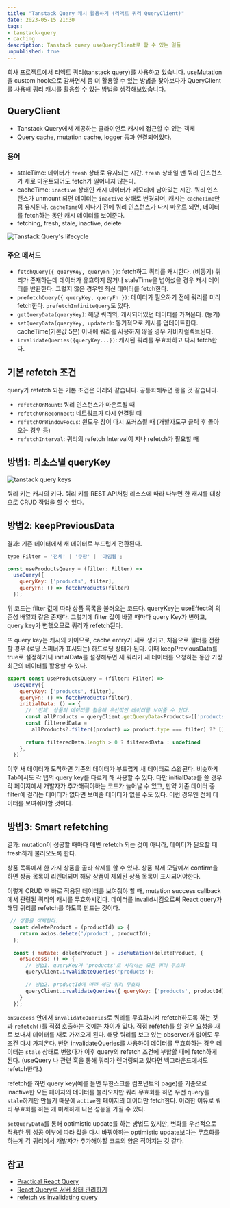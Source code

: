 ```yaml
---
title: "Tanstack Query 캐시 활용하기 (리액트 쿼리 QueryClient)"
date: 2023-05-15 21:30
tags:
- tanstack-query
- caching
description: Tanstack query useQueryClient로 할 수 있는 일들
unpublished: true
---
```


회사 프로젝트에서 리액트 쿼리(tanstack query)를 사용하고 있습니다.
useMutation을 custom hook으로 감싸면서 좀 더 활용할 수 있는 방법을 찾아보다가 QueryClient를 사용해
쿼리 캐시를 활용할 수 있는 방법을 생각해보았습니다.

## QueryClient

- Tanstack Query에서 제공하는 클라이언트 캐시에 접근할 수 있는 객체
- Query cache, mutation cache, logger 등과 연결되어있다.

### 용어

- staleTime: 데이터가 `fresh` 상태로 유지되는 시간. `fresh` 상태일 땐 쿼리 인스턴스가 새로 마운트되어도 fetch가 일어나지 않는다.
- cacheTime: `inactive` 상태인 캐시 데이터가 메모리에 남아있는 시간.
쿼리 인스턴스가 unmount 되면 데이터는 `inactive` 상태로 변경되며, 캐시는 `cacheTime`만큼 유지된다.
`cacheTime`이 지나기 전에 쿼리 인스턴스가 다시 마운트 되면, 데이터를 fetch하는 동안 캐시 데이터를 보여준다.
- fetching, fresh, stale, inactive, delete

![Tanstack Query's lifecycle](https://github.com/pullingoff/nexthome/assets/50111853/8467b853-52c4-420a-9ee7-6a47d66fff04)

### 주요 메서드
- `fetchQuery({ queryKey, queryFn })`: fetch하고 쿼리를 캐시한다. (비동기)
쿼리가 존재하는데 데이터가 유효하지 않거나 staleTime을 넘어섰을 경우 캐시 데이터를 반환한다. 그렇지 않은 경우엔 최신 데이터를 fetch한다.
- `prefetchQuery({ queryKey, queryFn })`: 데이터가 필요하기 전에 쿼리를 미리 fetch한다.
`prefetchInfiniteQuery`도 있다.
- `getQueryData(queryKey)`: 해당 쿼리의, 캐시되어있던 데이터를 가져온다. (동기)
- `setQueryData(queryKey, updater)`: 동기적으로 캐시를 업데이트한다.
cacheTime(기본값 5분) 이내에 쿼리를 사용하지 않을 경우 가비지컬렉트된다.
- `invalidateQueries({queryKey...})`: 캐시된 쿼리를 무효화하고 다시 fetch한다.

## 기본 refetch 조건
query가 refetch 되는 기본 조건은 아래와 같습니다. 공통화해두면 좋을 것 같습니다.

- `refetchOnMount`: 쿼리 인스턴스가 마운트될 때
- `refetchOnReconnect`: 네트워크가 다시 연결될 때
- `refetchOnWindowFocus`: 윈도우 창이 다시 포커스될 때 (개발자도구 클릭 후 돌아오는 경우 등)
- `refetchInterval`: 쿼리의 refetch Interval이 지나 refetch가 필요할 때

## 방법1: 리소스별 queryKey

![tanstack query keys](https://github.com/pullingoff/nexthome/assets/50111853/d22f276c-7431-4029-a9b7-cf9814314aaf)

쿼리 키는 캐시의 키다. 쿼리 키를 REST API처럼 리소스에 따라 나누면 한 캐시를 대상으로 CRUD 작업을 할 수 있다.

## 방법2: keepPreviousData

결과: 기존 데이터에서 새 데이터로 부드럽게 전환된다.

```js
type Filter = '전체' | '쿠팡' | '아임웹';

const useProductsQuery = (filter: Filter) =>
  useQuery({ 
    queryKey: ['products', filter], 
    queryFn: () => fetchProducts(filter) 
  });
```

위 코드는 filter 값에 따라 상품 목록을 불러오는 코드다. queryKey는 useEffect의 의존성 배열과 같은 존재다.
그렇기에 filter 값이 바뀔 때마다 query Key가 변하고, query key가 변했으므로 쿼리가 refetch된다.

또 query key는 캐시의 키이므로, cache entry가 새로 생기고, 처음으로 필터를 전환할 경우 (로딩 스피너가 표시되는) 하드로딩 상태가 된다.
이때 keepPreviousData를 true로 설정하거나 initialData를 설정해두면 새 쿼리가 새 데이터를 요청하는 동안 가장 최근의 데이터를 활용할 수 있다.

```js
export const useProductsQuery = (filter: Filter) =>
  useQuery({
    queryKey: ['products', filter],
    queryFn: () => fetchProducts(filter),
    initialData: () => {
      // '전체' 상품의 데이터를 활용해 우선적인 데이터를 보여줄 수 있다.
      const allProducts = queryClient.getQueryData<Products>(['products', '전체'])
      const filteredData =
        allProducts?.filter((product) => product.type === filter) ?? []
        
      return filteredData.length > 0 ? filteredData : undefined
    },
  })
```

이후 새 데이터가 도착하면 기존의 데이터가 부드럽게 새 데이터로 스왑된다.
비슷하게 Tab에서도 각 탭의 query key를 다르게 해 사용할 수 있다.
다만 initialData를 쓸 경우 각 페이지에서 개발자가 추가해줘야하는 코드가 늘어날 수 있고,
만약 기존 데이터 중 filter에 걸리는 데이터가 없다면 보여줄 데이터가 없을 수도 있다. 이런 경우엔 전체 데이터를 보여줘야할 것이다.

## 방법3: Smart refetching

결과: mutation이 성공할 때마다 매번 refetch 되는 것이 아니라, 데이터가 필요할 때 fresh하게 불러오도록 한다.

상품 목록에서 한 가지 상품을 골라 삭제를 할 수 있다.
상품 삭제 모달에서 confirm을 하면 상품 목록이 리렌더되며 해당 상품이 제외된 상품 목록이 표시되어야한다.

이렇게 CRUD 후 바로 적용된 데이터를 보여줘야 할 때, mutation success callback에서 관련된 쿼리의 캐시를 무효화시킨다.
데이터를 invalid시킴으로써 React query가 해당 쿼리를 refetch를 하도록 만드는 것이다.

```js
 // 상품을 삭제한다.
  const deleteProduct = (productId) => {
    return axios.delete('/product', productId);
  };
  
  const { mutate: deleteProduct } = useMutation(deleteProduct, {
    onSuccess: () => {
      // 방법1. queryKey가 'products'로 시작하는 모든 쿼리 무효화
      queryClient.invalidateQueries('products');
      
      // 방법2. productId에 따라 해당 쿼리 무효화 
      queryClient.invalidateQueries({ queryKey: ['products', productId] }
    }
  });
```

`onSuccess` 안에서 `invalidateQueries`로 쿼리를 무효화시켜 refetch하도록 하는 것과 `refetch()`를 직접 호출하는 것에는 차이가 있다.
직접 refetch를 할 경우 요청을 새로 보내서 데이터를 새로 가져오게 된다.
해당 쿼리를 보고 있는 observer가 없어도 무조건 다시 가져온다.
반면 invalidateQueries를 사용하여 데이터를 무효화하는 경우 데이터는 `stale` 상태로 변했다가
이후 query의 refetch 조건에 부합할 때에 fetch하게 된다. (useQuery 나 관련 훅을 통해 쿼리가 렌더링되고 있다면 백그라운드에서도 refetch한다.)

refetch를 하면 query key(예를 들면 무한스크롤 컴포넌트의 page)를 기준으로 inactive한 모든 페이지의 데이터를 불러오지만
쿼리 무효화를 하면 우선 query를 `stale`하게만 만들기 때문에 `active`한 페이지의 데이터만 fetch한다. 이러한 이유로
쿼리 무효화를 하는 게 미세하게 나은 성능을 가질 수 있다.

`setQueryData`를 통해 optimistic update를 하는 방법도 있지만,
변화를 우선적으로 적용한 뒤 성공 여부에 따라 값을 다시 바꿔야하는 optimistic update보다는 무효화를 하는게
각 쿼리에서 개발자가 추가해야할 코드의 양은 적어지는 것 같다.

## 참고

- [Practical React Query](https://tkdodo.eu/blog/practical-react-query#treat-the-query-key-like-a-dependency-array)
- [React Query로 서버 상태 관리하기](https://blog.rhostem.com/posts/2021-02-01T00:00:00.000Z)
- [refetch vs invalidating query](https://github.com/TanStack/query/discussions/2468)
